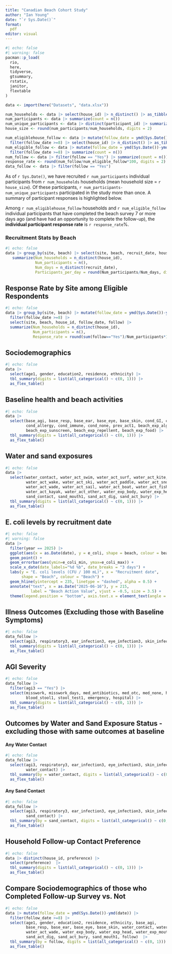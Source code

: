 ```yaml
---
title: "Canadian Beach Cohort Study"
author: "Ian Young"
date: "`r Sys.Date()`"
format: 
  pdf
editor: visual
---
```


```r
#| echo: false
#| warning: false
pacman::p_load(
  rio,
  here,
  tidyverse,
  gtsummary,
  rstatix, 
  janitor, 
  flextable
)

data <- import(here("Datasets", "data.xlsx"))

num_households <- data |> select(house_id) |> n_distinct() |> as_tibble()
num_participants <- data |> summarize(count = n())
num_unique_participants <- data |> distinct(participant_id) |> summarize(count = n())
house_size <- round(num_participants/num_households, digits = 2)

num_eligiblehouse_follow <- data |> mutate(follow_date = ymd(Sys.Date())-ymd(date)) |> 
  filter(follow_date >=8) |> select(house_id) |> n_distinct() |> as_tibble()
num_eligible_follow <- data |> mutate(follow_date = ymd(Sys.Date())-ymd(date)) |> 
  filter(follow_date >=8) |> summarize(count = n())
num_follow <- data |> filter(follow == "Yes") |> summarize(count = n())
response_rate <- round(num_follow/num_eligible_follow*100, digits = 2)
data_follow <- data |> filter(follow == "Yes") 
```

As of `r Sys.Date()`, we have recruited `r num_participants` individual participants from `r num_households` households (mean household size = `r house_size`). Of these participants, `r num_participants-num_unique_participants` participated in the study more than once. A summary of participant responses is highlighted below.

Among `r num_eligiblehouse_follow` households and `r num_eligible_follow` individual participants that have completed the beach survey 7 or more days ago (and have had an opportunity to complete the follow-up), the **individual participant response rate** is `r response_rate`%.

### Recruitment Stats by Beach

```r
#| echo: false
data |> group_by(site, beach) |> select(site, beach, recruit_date, house_id) |> 
   summarize(Num_households = n_distinct(house_id),
             Num_participants = n(), 
             Num_days = n_distinct(recruit_date),
             Participants_per_day = round(Num_participants/Num_days, digits = 1))
```

## Response Rate by Site among Eligible Respondents

```r
#| echo: false
data |> group_by(site, beach) |> mutate(follow_date = ymd(Sys.Date())-ymd(date)) |> 
  filter(follow_date >=8) |> 
  select(site, beach, house_id, follow_date, follow) |> 
  summarize(Num_households = n_distinct(house_id),
            Num_participants = n(),
            Response_rate = round(sum(follow=="Yes")/Num_participants*100, digits = 1))
```

## Sociodemographics

```r
#| echo: false
data |> 
  select(age1, gender, education2, residence, ethnicity) |> 
  tbl_summary(digits = list(all_categorical() ~ c(0, 1))) |> 
  as_flex_table() 
```

## Baseline health and beach activities

```r
#| echo: false
data |>
  select(base_agi, base_resp, base_ear, base_eye, base_skin, cond_GI, cond_resp, cond_skin,
         cond_allergy, cond_immune, cond_none, prev_act1, beach_exp_algae,
         beach_exp_sunscreen, beach_exp_repellent, beach_exp_food) |> 
  tbl_summary(digits = list(all_categorical() ~ c(0, 1))) |> 
  as_flex_table() 
```

## Water and sand exposures

```r
#| echo: false
data |> 
  select(water_contact, water_act_swim, water_act_surf, water_act_kite, water_act_wind,
         water_act_wake, water_act_ski, water_act_paddle, water_act_snorkel, water_act_dive,
         water_act_wade, water_act_sail, water_act_boat, water_act_fish, water_act_canoe,
         water_act_kayak, water_act_other, water_exp_body, water_exp_head, water_exp_mouth, 
         sand_contact, sand_mouth1, sand_act_dig, sand_act_bury) |> 
  tbl_summary(digits = list(all_categorical() ~ c(0, 1))) |> 
  as_flex_table() 
```

## E. coli levels by recruitment date

```r
#| echo: false
#| warning: false
data |> 
  filter(year == 2025) |> 
  ggplot(aes(x = as.Date(date), y = e_coli, shape = beach, colour = beach)) +
  geom_point() +
  geom_errorbar(aes(ymin=e_coli_min, ymax=e_coli_max)) +
  scale_x_date(date_labels="%d %b", date_breaks = "3 days") +
  labs(y = "E. coli levels (CFU / 100 mL)", x = "Recruitment date",
       shape = "Beach", colour = "Beach") +
  geom_hline(yintercept = 235, linetype = "dashed", alpha = 0.5) +
  annotate("text", x = as.Date("2025-06-16"), y = 215, 
           label = "Beach Action Value", vjust = -0.5, size = 3.5) +
  theme(legend.position = "bottom", axis.text.x = element_text(angle = 45, hjust = 1))
```

## Illness Outcomes (Excluding those with Baseline Symptoms)

```r
#| echo: false
data_follow |> 
  select(agi3, respiratory3, ear_infection3, eye_infection3, skin_infection3, illness_any) |> 
  tbl_summary(digits = list(all_categorical() ~ c(0, 1))) |> 
  as_flex_table() 
```

## AGI Severity

```r
#| echo: false
data_follow |>
  filter(agi3 == "Yes") |> 
  select(misswork, misswork_days, med_antibiotics, med_otc, med_none, healthcare1,
         blood_stool1, stool_test1, emergency, hospital) |> 
  tbl_summary(digits = list(all_categorical() ~ c(0, 1))) |> 
  as_flex_table() 
```

## Outcomes by Water and Sand Exposure Status - excluding those with same outcomes at baseline

#### Any Water Contact

```r
#| echo: false
data_follow |> 
  select(agi3, respiratory3, ear_infection3, eye_infection3, skin_infection3, illness_any,
         water_contact) |> 
  tbl_summary(by = water_contact, digits = list(all_categorical() ~ c(0, 1))) |> 
  as_flex_table() 
```

#### Any Sand Contact

```r
#| echo: false
data_follow |> 
  select(agi3, respiratory3, ear_infection3, eye_infection3, skin_infection3, illness_any,
         sand_contact) |> 
  tbl_summary(by = sand_contact, digits = list(all_categorical() ~ c(0, 1))) |> 
  as_flex_table() 
```

## Household Follow-up Contact Preference

```r
#| echo: false
data |> distinct(house_id, preference) |>
  select(preference)  |> 
  tbl_summary(digits = list(all_categorical() ~ c(0, 1))) |> 
  as_flex_table() 
```

## Compare Sociodemographics of those who Completed Follow-up Survey vs. Not

```r
#| echo: false
data |> mutate(follow_date = ymd(Sys.Date())-ymd(date)) |> 
  filter(follow_date >=8) |> 
  select(age1, gender, education2, residence, ethnicity, base_agi,
         base_resp, base_ear, base_eye, base_skin, water_contact, water_act_swim,
         water_act_wade, water_exp_body, water_exp_head, water_exp_mouth, sand_contact,
         sand_act_dig, sand_act_bury, sand_mouth1, follow)  |> 
  tbl_summary(by = follow, digits = list(all_categorical() ~ c(0, 1))) |> 
  as_flex_table() 
```
